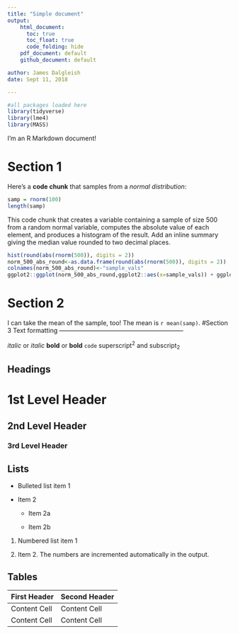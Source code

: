 ```yaml
---
title: "Simple document"
output: 
    html_document:
      toc: true
      toc_float: true
      code_folding: hide
    pdf_document: default
    github_document: default

author: James Dalgleish
date: Sept 11, 2018

---
```

```r
#all packages loaded here
library(tidyverse)
library(lme4)
library(MASS)
```

I'm an R Markdown document! 

# Section 1

Here's a **code chunk** that samples from 
a _normal distribution_:

```r
samp = rnorm(100)
length(samp)
```
This code chunk that creates a variable containing a sample of size 500 from a random normal variable, computes the absolute value of each element, and produces a histogram of the result. Add an inline summary giving the median value rounded to two decimal places.
```r
hist(round(abs(rnorm(500)), digits = 2))
norm_500_abs_round<-as.data.frame(round(abs(rnorm(500)), digits = 2))
colnames(norm_500_abs_round)<-"sample_vals"
ggplot2::ggplot(norm_500_abs_round,ggplot2::aes(x=sample_vals)) + ggplot2::geom_histogram()
```

# Section 2
I can take the mean of the sample, too!
The mean is `r mean(samp)`.
#Section 3
Text formatting 
------------------------------------------------------------

*italic*  or  _italic_
**bold**  or  __bold__
`code`
superscript^2^ and subscript~2~


Headings
------------------------------------------------------------

# 1st Level Header

## 2nd Level Header

### 3rd Level Header


Lists
------------------------------------------------------------

*   Bulleted list item 1

*   Item 2

    * Item 2a

    * Item 2b

1.  Numbered list item 1

1.  Item 2. The numbers are incremented automatically in the output.


Tables 
------------------------------------------------------------

First Header  | Second Header
------------- | -------------
Content Cell  | Content Cell
Content Cell  | Content Cell